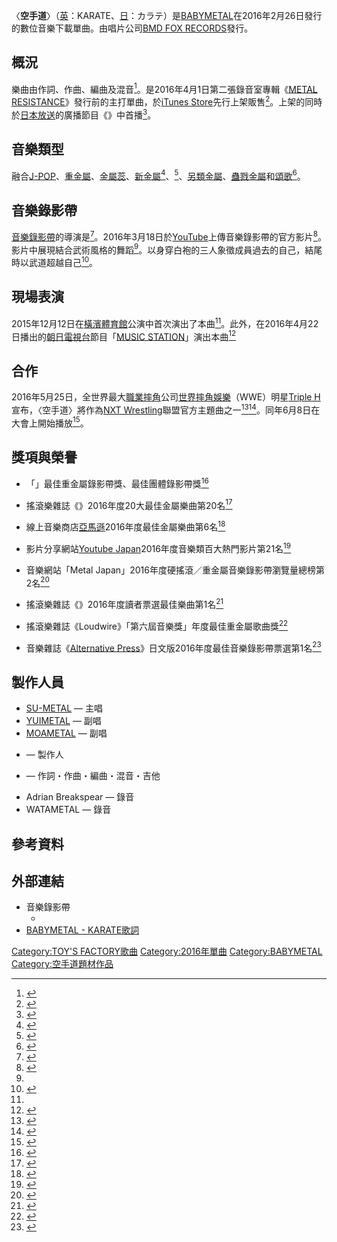 {{Infobox Single
| Name           = 〈KARATE〉
| Artist         = [[BABYMETAL|BABYMETAL]]
| Album          = [[METAL_RESISTANCE|METAL RESISTANCE]]
| A-side         = 
| B-side         = 
| Released       = 2016年2月26日
| Format         = [[數位音樂下載|數位音樂下載]]
| Recorded       = 
| Genre          = [[日本流行音樂|J-POP]]、[[重金屬音樂|重金屬]]、[[金屬蕊|金屬蕊]]、[[新金屬|新金屬]]
| Length         = 4分23秒
| Label          = BMD FOX RECORDS（[[TOY'S_FACTORY|TOY'S FACTORY]]）
| Writer         = 作詞・作曲：{{link-ja|Yuyoyuppe|ゆよゆっぺ}}<br/>編曲：{{link-ja|YUPPEMETAL|ゆよゆっぺ}}
| Producer       = {{link-ja|KOBAMETAL|KOBAMETAL}}
| Certification  = 
| Chart position = *第17名<small>（[[日本熱門100金曲榜|日本告示牌熱門100金曲榜]]）</small><ref>{{cite web|url=http://www.billboard-japan.com/charts/detail?a=hot100&year=2016&month=05&day=2|title=Billboard Japan Hot 100│Charts│Billboard JAPAN (2016/05/02 付け)|work=日本告示牌|publisher=株式会社阪神コンテンツリンク|accessdate=2016-05-15|language=ja|archive-date=2018-09-21|archive-url=https://web.archive.org/web/20180921114542/http://www.billboard-japan.com/charts/detail?a=hot100&year=2016&month=05&day=2|dead-url=no}}</ref>
*第34名<small>（日本告示牌電台歌曲榜）</small><ref>{{cite web|url=http://www.billboard-japan.com/charts/detail?a=radio_songs&year=2016&month=04&day=25|title=Billboard Japan Radio Songs│Charts│Billboard JAPAN (2016/04/25 付け)|work=日本告示牌|publisher=株式会社阪神コンテンツリンク|accessdate=2016-05-15|language=ja|archive-date=2017-07-29|archive-url=https://web.archive.org/web/20170729172320/http://www.billboard-japan.com/charts/detail?a=radio_songs&year=2016&month=04&day=25|dead-url=no}}</ref>
*第25名<small>（[[告示牌_(雜誌)|告示牌Twitter熱門歌曲榜]]）</small><ref>{{cite web|url=http://www.billboard.com/charts/twitter-top-tracks/2016-04-02|title=Twitter Songs : April 2, 2016│Billboard|work=[[告示牌_(雜誌)|Billboard]]|accessdate=2016-05-15|language=en|archive-date=2017-04-05|archive-url=https://web.archive.org/web/20170405025301/http://www.billboard.com/charts/twitter-top-tracks/2016-04-02|dead-url=no}}</ref>
*第41名<small>（[[告示牌_(雜誌)|告示牌熱門歌曲榜]]）</small><ref>{{cite web|url=http://www.billboard.com/charts/spotify-viral-50/2016-04-23|title=Spotify Viral 50 : April 23, 2016│Billboard|work=Billboard|accessdate=2016-06-19|language=en|archive-date=2016-11-10|archive-url=https://web.archive.org/web/20161110053116/http://www.billboard.com/charts/spotify-viral-50/2016-04-23|dead-url=no}}</ref>
*第2名<small>（告示牌世界數位歌曲榜）</small><ref>{{cite web|url=http://www.billboard.com/biz/charts/2016-03-19/world-digital-songs|title=World Digital Songs : March 19, 2016│Billboard Chart Archive|work=Billboard|accessdate=2016-05-15|language=en|archive-date=2019-05-17|archive-url=https://web.archive.org/web/20190517114023/https://www.billboard.com/biz/charts/2016-03-19/world-digital-songs|dead-url=no}} (by subscription)</ref>
| Last single    = [[給我巧克力!!|給我巧克力!!]]<br/>（2015年）
| This single    = '''空手道'''<br/>（2016年）
| Next single    = 
| Misc           = {{External music video|1=[http://www.youtube.com/watch?v=GvD3CHA48pA BABYMETAL - KARATE (OFFICIAL)] - YouTube|Upper caption=音樂影像|Type=單曲}}
}}

〈'''空手道'''〉（[[英語|英]]：KARATE、[[日語|日]]：カラテ）是[[BABYMETAL|BABYMETAL]]在2016年2月26日發行的數位音樂下載單曲。由唱片公司[[TOY'S_FACTORY|BMD FOX RECORDS]]發行。

== 概況 ==
樂曲由{{link-ja|Yuyoyuppe|ゆよゆっぺ}}作詞、作曲、編曲及混音<ref>{{Cite web|url=http://tokyologic.info/archives/1592|title=BABYMETAL NewSG「KARATE」をゆよゆっぺが制作|work=tokyologic|publisher=株式会社TOKYOLOGIC|date=2016-02-26|accessdate=2016-05-15|language=ja|archive-url=https://web.archive.org/web/20160504054747/http://tokyologic.info/archives/1592|archive-date=2016-05-04|dead-url=yes}}</ref>。是2016年4月1日第二張錄音室專輯《[[METAL_RESISTANCE|METAL RESISTANCE]]》發行前的主打單曲，於[[iTunes_Store|iTunes Store]]先行上架販售<ref>{{cite news|url=http://natalie.mu/music/news/177604|title=セイヤソイヤ！BABYMETAL「KARATE」先行配信開始|newspaper=音楽[[Natalie_(網站)|Natalie]]|publisher=Natalie|date=2016-02-26|accessdate=2016-05-15|language=ja|archive-date=2020-11-29|archive-url=https://web.archive.org/web/20201129045854/https://natalie.mu/music/news/177604|dead-url=no}}</ref>。上架的同時於[[日本放送|日本放送]]的廣播節目《{{link-ja|ミュ〜コミ+プラス|ミュ〜コミ+プラス}}》中首播<ref>{{cite web|url=http://www.yoppy.tokyo/articles/288|title=世界展開するBABYMETALの新曲「KARATE」 今夜の「ミュ～コミ＋プラス」で日本初オンエア！|work=カルチャー情報サイト「yoppy」|publisher=株式会社[[日本放送|日本放送]]|author={{link-ja|吉田尚記|吉田尚記}}|date=2016-02-25|accessdate=2016-05-15|language=ja|archive-date=2016-10-19|archive-url=https://web.archive.org/web/20161019011954/http://www.yoppy.tokyo/articles/288|dead-url=no}}</ref>。

== 音樂類型 ==
融合[[日本流行音樂|J-POP]]、[[重金屬音樂|重金屬]]、[[金屬蕊|金屬蕊]]、[[新金屬|新金屬]]<ref>{{cite web|url=http://ototoy.jp/feature/2016040101|title=BABYMETAL、全世界待望のセカンド・アルバム・リリース!!&全曲レビュー掲載!!|work=OTOTOY|publisher=ototoy|author=池田尚志|date=2016-04-01|accessdate=2016-05-15|archive-date=2020-07-18|archive-url=https://web.archive.org/web/20200718141757/https://ototoy.jp/feature/2016040101|dead-url=no}}</ref>、{{link-en|結構金屬|Djent}}<ref>{{cite web|url=http://www.grindhouse.jp/review/MetalResistance.php|title=新たな道を切り開き続ける、BABYMETAL次章の幕開け!!|work=GrindHouse|publisher=株式会社グラインドハウス|author=望月裕介|accessdate=2016-05-15|language=ja|archive-date=2017-07-03|archive-url=https://web.archive.org/web/20170703044109/http://grindhouse.jp/review/MetalResistance.php|dead-url=no}}</ref>、[[另類金屬|另類金屬]]、[[蠱戮金屬|蠱戮金屬]]和[[頌歌|頌歌]]<ref name="rocksoundGav">{{Cite web|url=http://www.rocksound.tv/reviews/read/babymetal-metal-resistance|title=BABYMETAL - ‘Metal Resistance’|website={{link-en|Rock Sound|Rock Sound}}|author=Gav Lloyd|date=2016-03-31|accessdate=2016-08-21|language=en|archive-date=2020-11-08|archive-url=https://web.archive.org/web/20201108124013/https://www.rocksound.tv/reviews/read/babymetal-metal-resistance|dead-url=no}}</ref>。

== 音樂錄影帶 ==
[[音樂錄影帶|音樂錄影帶]]的導演是{{link-ja|二宮“NINO”大輔|二宮“NINO”大輔}}<ref>{{cite web|url=http://www.spaceshowertv.com/search/detail.cgi?mu=0113773|title=ミュージックビデオサーチ|work=[[SPACE_SHOWER_TV|SPACE SHOWER TV]]|publisher=株式会社{{link-ja|SPACE SHOWER NETWORKS|スペースシャワーネットワーク}}|accessdate=2016-05-15|language=ja|archive-date=2016-05-30|archive-url=https://web.archive.org/web/20160530172537/http://www.spaceshowertv.com/search/detail.cgi?mu=0113773|dead-url=no}}</ref>。2016年3月18日於[[YouTube|YouTube]]上傳音樂錄影帶的官方影片<ref name="barks20160318">{{Cite news|url=http://www.barks.jp/news/?id=1000125322|title=BABYMETAL、「KARATE」MV公開。「この3人で突き進んでいきたい」|work={{link-ja|BARKS|BARKS}}|publisher=BARKS|date=2016-03-18|accessdate=2016-05-15|language=ja|archive-date=2020-05-30|archive-url=https://web.archive.org/web/20200530191428/https://www.barks.jp/news/?id=1000125322|dead-url=no}}</ref>。影片中展現結合武術風格的舞蹈<ref name="barks20160318"/>。以身穿白袍的三人象徵成員過去的自己，結尾時以武道超越自己<ref name="RollingStone20160427">{{cite web|url=http://www.youtube.com/watch?v=CAhxxSitaB8|title=Babymetal Gives Exclusive Look into 'Karate' Dance Moves|work=[[YouTube|YouTube]]|author=[[BABYMETAL|BABYMETAL]]|date=2016-04-27|accessdate=2016-08-21|language=en|archive-date=2021-04-08|archive-url=https://web.archive.org/web/20210408170627/https://www.youtube.com/watch?v=CAhxxSitaB8|dead-url=no}}</ref>。

== 現場表演 ==
2015年12月12日在[[橫濱體育館|橫濱體育館]]公演中首次演出了本曲<ref name="barks20160318"/>。此外，在2016年4月22日播出的[[朝日電視台|朝日電視台]]節目「[[MUSIC_STATION|MUSIC STATION]]」演出本曲<ref>{{cite news|url=http://gekirock.com/news/2016/04/babymetal_music-station_0422.php|title=BABYMETAL、来週4/22放送のMステに出演決定！|newspaper=激ロック|publisher=激ロックエンタテインメント株式会社|date=2016-04-15|accessdate=2016-05-15|language=ja|archive-date=2016-05-23|archive-url=https://web.archive.org/web/20160523185247/http://gekirock.com/news/2016/04/babymetal_music-station_0422.php|dead-url=no}}</ref>

== 合作 ==
2016年5月25日，全世界最大[[職業摔角|職業摔角]]公司[[世界摔角娛樂|世界摔角娛樂]]（WWE）明星[[Triple_H|Triple H]]宣布，〈空手道〉將作為[[NXT_Wrestling|NXT Wrestling]]聯盟官方主題曲之一<ref>{{cite web|language=en|url=https://twitter.com/tripleh/status/735561431400251392|title=NXTTakeOver will feature the kick-ass sound of NXTLoud artists BABYMETAL|publisher=Twitter|accessdate=2016-05-25|archive-date=2016-08-06|archive-url=https://web.archive.org/web/20160806155652/https://twitter.com/TripleH/status/735561431400251392|dead-url=no}}</ref><ref>{{cite web|language=ja|url=http://www.hochi.co.jp/entertainment/20160526-OHT1T50110.html|title=ＢＡＢＹＭＥＴＡＬ、米プロレス団体ＷＷＥの大会テーマソングに採用|publisher=報知新聞社|accessdate=2016-05-26|deadurl=yes|archiveurl=https://web.archive.org/web/20160526084431/http://www.hochi.co.jp/entertainment/20160526-OHT1T50110.html|archivedate=2016-05-26}}</ref>。同年6月8日在大會上開始播放<ref>{{cite news|url=http://www.gizmodo.jp/2016/05/babymetal-is-featured-in-wwe-nxt-takeover.html|title=BABYMETALの曲が世界最大のプロレス団体WWEの大会テーマに！|newspaper=[[Gizmodo|Gizmodo]]|publisher=株式会社メディアジーン|author=スタナー松井|date=2016-05-27|accessdate=2016-06-13|language=ja|archive-date=2020-08-11|archive-url=https://web.archive.org/web/20200811075015/https://www.gizmodo.jp/2016/05/babymetal-is-featured-in-wwe-nxt-takeover.html|dead-url=no}}</ref>。

== 獎項與榮譽 ==
*{{日本}}「{{link-en|2016 MTV 日本音樂錄影帶大獎|2016 MTV Video Music Awards Japan}}」最佳重金屬錄影帶獎、最佳團體錄影帶獎<ref>{{cite web|url=http://www.mtvjapan.com/news/music/27646|title=2016-10-03MTV VMAJ 2016 受賞作品＆特別賞発表|publisher=MTV Japan|date=2016-10-03|accessdate=2016-10-03|language=ja|archive-date=2017-09-18|archive-url=https://web.archive.org/web/20170918132617/http://www.mtvjapan.com/news/music/27646|dead-url=no}}</ref>
*{{美國}}搖滾樂雜誌《{{link-en|Loudwire|Loudwire}}》2016年度20大最佳金屬樂曲第20名<ref name="loudwireKarate">{{cite web|url=http://loudwire.com/20-best-metal-songs-2016/|title=20 Best Metal Songs of 2016|work=Loudwire|date=2016-12-14|accessdate=2016-12-14|language=en|archive-date=2016-12-14|archive-url=https://web.archive.org/web/20161214155943/http://loudwire.com/20-best-metal-songs-2016/|dead-url=no}}</ref>
*{{英國}}線上音樂商店[[亞馬遜公司|亞馬遜]]2016年度最佳金屬樂曲第6名<ref name="amazonuk2124451">{{cite web|url=https://www.amazon.co.uk/gp/product/ref=pe_2124451_165781361_pe_row1_b4/?ASIN=B01NACYNQD|title=The Best Metal of 2016|work=Amazon UK|date=2016-12-17|accessdate=2016-12-17|language=en|archive-date=2019-09-19|archive-url=https://web.archive.org/web/20190919060701/https://www.amazon.co.uk/gp/product/ref=pe_2124451_165781361_pe_row1_b4/?ASIN=B01NACYNQD|dead-url=no}}</ref>
*{{日本}}影片分享網站[[Youtube|Youtube Japan]]2016年度音樂類百大熱門影片第21名<ref name="youtube100">{{cite web|url=https://www.youtube.com/playlist?list=PLQntWbrycbJcI7Ws8dNpmPUTY2XGOiuHu|title=2016年「音楽」トップトレンド動画（日本）Top 100|work=[[Youtube|Youtube Japan]]|date=2016-12-21|accessdate=2016-12-21|language=ja|archive-date=2017-05-10|archive-url=https://web.archive.org/web/20170510181830/https://www.youtube.com/playlist?list=PLQntWbrycbJcI7Ws8dNpmPUTY2XGOiuHu|dead-url=no}}</ref>
*{{日本}}音樂網站「Metal Japan」2016年度硬搖滾／重金屬音樂錄影帶瀏覽量總榜第2名<ref name="MetalJapan1064">{{cite web|url=http://heavy-metal.jp/mag/1064.htm|title=HR/HM Music Video再生回数 年間ランキング2016|work=Metal Japan|date=2016-12-25|accessdate=2016-12-26|language=ja|archive-date=2016-12-26|archive-url=https://web.archive.org/web/20161226145436/http://heavy-metal.jp/mag/1064.htm|dead-url=yes}}</ref>
*{{英國}}搖滾樂雜誌《{{link-en|Kerrang!|Kerrang!}}》2016年度讀者票選最佳樂曲第1名<ref name="kerrang46626">{{cite web|url=http://www.kerrang.com/46626/ymas-return/|title=New Issue: K!1651 – You Me At Six Return!|work={{link-en|Kerrang!|Kerrang!}}|date=2016-12-27|accessdate=2016-12-28|language=en|archive-date=2016-12-28|archive-url=https://web.archive.org/web/20161228133526/http://www.kerrang.com/46626/ymas-return/|dead-url=no}}</ref>
*{{美國}}搖滾樂雜誌《Loudwire》「第六屆音樂獎」年度最佳重金屬歌曲獎<ref name="6thloudwire">{{cite web|url=http://loudwire.com/babymetal-win-five-honors-6th-annual-loudwire-music-awards/|title=Babymetal Win Five Honors in the 6th Annual Loudwire Music Awards|publisher=Loudwire|date=2017-01-10|accessdate=2017-01-11|language=en|archive-date=2017-01-10|archive-url=https://web.archive.org/web/20170110224746/http://loudwire.com/babymetal-win-five-honors-6th-annual-loudwire-music-awards/|dead-url=no}}</ref>
*{{美國}}音樂雜誌《[[Alternative_Press|Alternative Press]]》日文版2016年度最佳音樂錄影帶票選第1名<ref name="altpress50946">{{cite web|url=http://altpress.jp/?p=50946#prettyPhoto|title=【AP READERS POLL 2016】〜 AP読者が選ぶBest Music 2016 〜 投票結果発表！|work=[[Alternative_Press|Alternative Press Japan]]|date=2017-01-16|accessdate=2017-01-17|language=ja|archive-url=https://web.archive.org/web/20170118051941/http://altpress.jp/?p=50946#prettyPhoto|archive-date=2017-01-18|dead-url=yes}}</ref>

== 製作人員 ==
*[[中元鈴香|SU-METAL]] — 主唱
*[[水野由結|YUIMETAL]] — 副唱
*[[菊地最愛|MOAMETAL]] — 副唱
*{{link-ja|KOBAMETAL|KOBAMETAL}} — 製作人
*{{link-ja|Yuyoyuppe|ゆよゆっぺ}} — 作詞・作曲・編曲・混音・吉他
*Adrian Breakspear — 錄音
*WATAMETAL — 錄音

== 參考資料 ==
{{reflist}}

== 外部連結 ==
* 音樂錄影帶
** {{YouTube|GvD3CHA48pA|BABYMETAL - KARATE (OFFICIAL)}}
* [http://www.uta-net.com/movie/205651/ BABYMETAL - KARATE歌詞] {{Wayback|url=http://www.uta-net.com/movie/205651/ |date=20160816144445 }}
{{Portal bar|音樂}}
{{BABYMETAL}}

[[Category:TOY'S_FACTORY歌曲|Category:TOY'S FACTORY歌曲]]
[[Category:2016年單曲|Category:2016年單曲]]
[[Category:BABYMETAL|Category:BABYMETAL]]
[[Category:空手道題材作品|Category:空手道題材作品]]